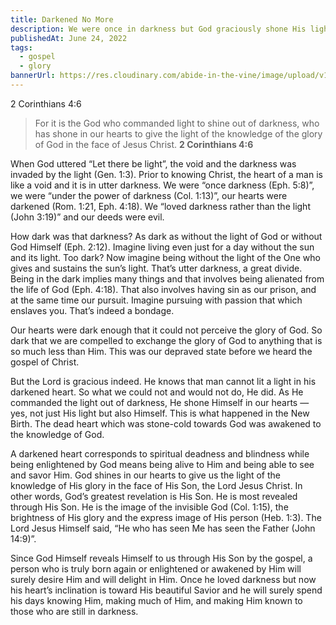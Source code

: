 ```yaml
---
title: Darkened No More
description: We were once in darkness but God graciously shone His light in our hearts through the gospel of Christ.
publishedAt: June 24, 2022
tags:
  - gospel
  - glory
bannerUrl: https://res.cloudinary.com/abide-in-the-vine/image/upload/v1656079926/light_8b327d4fe2.jpg
---
```


2 Corinthians 4:6

> For it is the God who commanded light to shine out of darkness, who has shone in our hearts to give the light of the knowledge of the glory of God in the face of Jesus Christ.
> **2 Corinthians 4:6**

When God uttered “Let there be light”, the void and the darkness was invaded by the light (Gen. 1:3). Prior to knowing Christ, the heart of a man is like a void and it is in utter darkness. We were “once darkness (Eph. 5:8)”, we were “under the power of darkness (Col. 1:13)”, our hearts were darkened (Rom. 1:21, Eph. 4:18). We “loved darkness rather than the light (John 3:19)” and our deeds were evil.

How dark was that darkness? As dark as without the light of God or without God Himself (Eph. 2:12). Imagine living even just for a day without the sun and its light. Too dark? Now imagine being without the light of the One who gives and sustains the sun’s light. That’s utter darkness, a great divide. Being in the dark implies many things and that involves being alienated from the life of God (Eph. 4:18). That also involves having sin as our prison, and at the same time our pursuit. Imagine pursuing with passion that which enslaves you. That’s indeed a bondage.

Our hearts were dark enough that it could not perceive the glory of God. So dark that we are compelled to exchange the glory of God to anything that is so much less than Him. This was our depraved state before we heard the gospel of Christ.

But the Lord is gracious indeed. He knows that man cannot lit a light in his darkened heart. So what we could not and would not do, He did. As He commanded the light out of darkness, He shone Himself in our hearts — yes, not just His light but also Himself. This is what happened in the New Birth. The dead heart which was stone-cold towards God was awakened to the knowledge of God.

A darkened heart corresponds to spiritual deadness and blindness while being enlightened by God means being alive to Him and being able to see and savor Him. God shines in our hearts to give us the light of the knowledge of His glory in the face of His Son, the Lord Jesus Christ. In other words, God’s greatest revelation is His Son. He is most revealed through His Son. He is the image of the invisible God (Col. 1:15), the brightness of His glory and the express image of His person (Heb. 1:3). The Lord Jesus Himself said, “He who has seen Me has seen the Father (John 14:9)”.

Since God Himself reveals Himself to us through His Son by the gospel, a person who is truly born again or enlightened or awakened by Him will surely desire Him and will delight in Him. Once he loved darkness but now his heart’s inclination is toward His beautiful Savior and he will surely spend his days knowing Him, making much of Him, and making Him known to those who are still in darkness.
